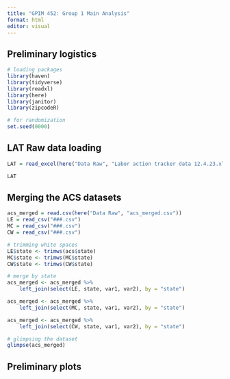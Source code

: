 ```yaml
---
title: "GPIM 452: Group 1 Main Analysis"
format: html
editor: visual
---
```


## Preliminary logistics

```r
# loading packages
library(haven)
library(tidyverse)
library(readxl)
library(here)
library(janitor)
library(zipcodeR)

# for randomization
set.seed(0000)
```

## LAT Raw data loading

```r
LAT = read_excel(here("Data Raw", "Labor action tracker data 12.4.23.xlsx"))

LAT

```

## Merging the ACS datasets

```r
acs_merged = read.csv(here("Data Raw", "acs_merged.csv"))
LE = read_csv("###.csv")
MC = read_csv("###.csv")
CW = read_csv("###.csv")

# trimming white spaces
LE$state <- trimws(acs$state)
MC$state <- trimws(MC$state)
CW$state <- trimws(CW$state)

# merge by state
acs_merged <- acs_merged %>%
    left_join(select(LE, state, var1, var2), by = "state")

acs_merged <- acs_merged %>%
    left_join(select(MC, state, var1, var2), by = "state")

acs_merged <- acs_merged %>%
    left_join(select(CW, state, var1, var2), by = "state")

# glimpsing the dataset
glimpse(acs_merged)

```

## Preliminary plots

```r


```

```r

```

